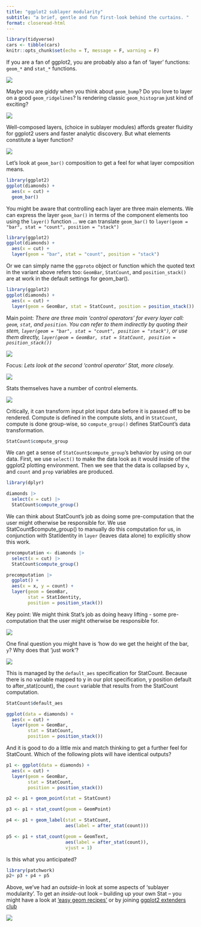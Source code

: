 ```yaml
---
title: "ggplot2 sublayer modularity"
subtitle: "a brief, gentle and fun first-look behind the curtains. "
format: closeread-html
---
```


```r
library(tidyverse)
cars <- tibble(cars)
knitr::opts_chunk$set(echo = T, message = F, warning = F)
```



::: cr-section
::: {focus-on="cr-PLOT000"}
If you are a fan of ggplot2, you are probably also a fan of 'layer' functions: `geom_*` and `stat_*` functions.
:::

::: {#cr-PLOT000}
![](images/clipboard-1589230205.png)
:::

::: {focus-on="cr-PLOT00"}
Maybe you are giddy when you think about `geom_bump`? Do you love to layer on a good `geom_ridgelines`? Is rendering classic `geom_histogram` just kind of exciting?
:::

::: {#cr-PLOT00}
![](images/clipboard-1637685515.png)
:::

::: {focus-on="cr-PLOT0"}
Well-composed layers, (choice in sublayer modules) affords greater fluidity for ggplot2 users and faster analytic discovery. But what elements constitute a layer function?
:::

::: {#cr-PLOT0}
![](images/clipboard-506665849.png)
:::

::: {focus-on="cr-PLOT1"}
Let's look at `geom_bar()` composition to get a feel for what layer composition means.
:::

::: {#cr-PLOT1}
```r
library(ggplot2) 
ggplot(diamonds) + 
  aes(x = cut) + 
  geom_bar()
```
:::

::: {focus-on="cr-PLOT2a"}
You might be aware that controlling each layer are three main elements. We can express the layer `geom_bar()` in terms of the component elements too using the `layer()` function ... we can translate `geom_bar()` to `layer(geom = "bar", stat = "count", position = "stack")`
:::

::: {#cr-PLOT2a}
```r
library(ggplot2) 
ggplot(diamonds) + 
  aes(x = cut) + 
  layer(geom = "bar", stat = "count", position = "stack")
```
:::

::: {focus-on="cr-PLOT2c"}
Or we can simply name the `ggproto` object or function which the quoted text in the variant above refers too: `GeomBar`, `StatCount`, and `position_stack()` are at work in the default settings for geom_bar().
:::

::: {#cr-PLOT2c}
```r
library(ggplot2) 
ggplot(diamonds) + 
  aes(x = cut) + 
  layer(geom = GeomBar, stat = StatCount, position = position_stack())
```
:::

::: {focus-on="cr-PLOT2b"}
Main point: *There are three main 'control operators' for every layer call: `geom`, `stat`, and `position`. You can refer to them indirectly by quoting their stem, `layer(geom = "bar", stat = "count", position = "stack")`, or use them directly, `layer(geom = GeomBar, stat = StatCount, position = position_stack())`*
:::

::: {#cr-PLOT2b}
![](images/clipboard-309178775.png)
:::

::: {focus-on="cr-PLOT2d"}
Focus: *Lets look at the second 'control operator' Stat, more closely.*
:::

::: {#cr-PLOT2d}
![](images/clipboard-1390047241.png)
:::

::: {focus-on="cr-PLOT2e"}
Stats themselves have a number of control elements.
:::

::: {#cr-PLOT2e}
![](images/clipboard-2172743515.png)


<!-- ```{r PLOT2e} -->
<!-- StatCount -->
<!-- ``` -->

:::

::: {focus-on="cr-PLOT2f"}
Critically, it can transform input plot input data before it is passed off to be rendered. Compute is defined in the compute slots, and in `StatCount`, compute is done group-wise, so `compute_group()` defines StatCount's data transformation.
:::

::: {#cr-PLOT2f}
```r
StatCount$compute_group
```
:::


::: {focus-on="cr-PLOT3"}
We can get a sense of `StatCount$compute_group`'s behavior by using on our data. First, we use `select()` to make the data look as it would inside of the ggplot2 plotting environment. Then we see that the data is collapsed by `x`, and `count` and `prop` variables are produced.
:::

::: {#cr-PLOT3}
```r

library(dplyr)

diamonds |> 
  select(x = cut) |>
  StatCount$compute_group() 
```
:::

::: {focus-on="cr-PLOT4"}
We can think about StatCount's job as doing some pre-computation that the user might otherwise be responsible for. We use StatCount\$compute_group() to manually do this computation for us, in conjunction with StatIdentity in `layer` (leaves data alone) to explicitly show this work.
:::

::: {#cr-PLOT4}
```r
precomputation <- diamonds |> 
  select(x = cut) |>
  StatCount$compute_group()

precomputation |>
  ggplot() + 
  aes(x = x, y = count) + 
  layer(geom = GeomBar, 
        stat = StatIdentity, 
        position = position_stack())
```
:::

::: {focus-on="cr-PLOT4.2"}
Key point: We might think Stat's job as doing heavy lifting - some pre-computation that the user might otherwise be responsible for.
:::


::: {#cr-PLOT4.2}
![](images/clipboard-3717409450.png)
:::


::: {focus-on="cr-PLOT4.3"}
One final question you might have is 'how do we get the height of the bar, `y`? Why does that 'just work'?
:::


::: {#cr-PLOT4.3}
![](images/clipboard-482897444.png)
:::

::: {focus-on="cr-PLOT5"}
This is managed by the `default_aes` specification for StatCount. Because there is no variable mapped to y in our plot specification, y position default to after_stat(count), the `count` variable that results from the StatCount computation.
:::

::: {#cr-PLOT5}
```r
StatCount$default_aes

ggplot(data = diamonds) + 
  aes(x = cut) + 
  layer(geom = GeomBar, 
        stat = StatCount, 
        position = position_stack())
```
:::

::: {focus-on="cr-PLOT5bb"}
And it is good to do a little mix and match thinking to get a further feel for StatCount. Which of the following plots will have identical outputs?
:::

::: {#cr-PLOT5bb}
```r
p1 <- ggplot(data = diamonds) + 
  aes(x = cut) + 
  layer(geom = GeomBar, 
        stat = StatCount, 
        position = position_stack())

p2 <- p1 + geom_point(stat = StatCount)

p3 <- p1 + stat_count(geom = GeomPoint)

p4 <- p1 + geom_label(stat = StatCount, 
                      aes(label = after_stat(count)))

p5 <- p1 + stat_count(geom = GeomText, 
                      aes(label = after_stat(count)), 
                      vjust = 1)
```
:::

::: {focus-on="cr-PLOT5c"}
Is this what you anticipated?
:::

::: {#cr-PLOT5c}
```r
library(patchwork)
p2+ p3 + p4 + p5
```
:::

::: {focus-on="cr-PLOT6"}
Above, we've had an *outside*-in look at some aspects of 'sublayer modularity'. To get an *inside*-out look -- building up your own Stat -- you might have a look at ['easy geom recipes'](https://evamaerey.github.io/easy-geom-recipes/) or by joining [ggplot2 extenders club](https://teunbrand.github.io/ggplot-extension-club/)
:::

::: {#cr-PLOT6}
![](images/clipboard-3862730267.png)
:::
:::

